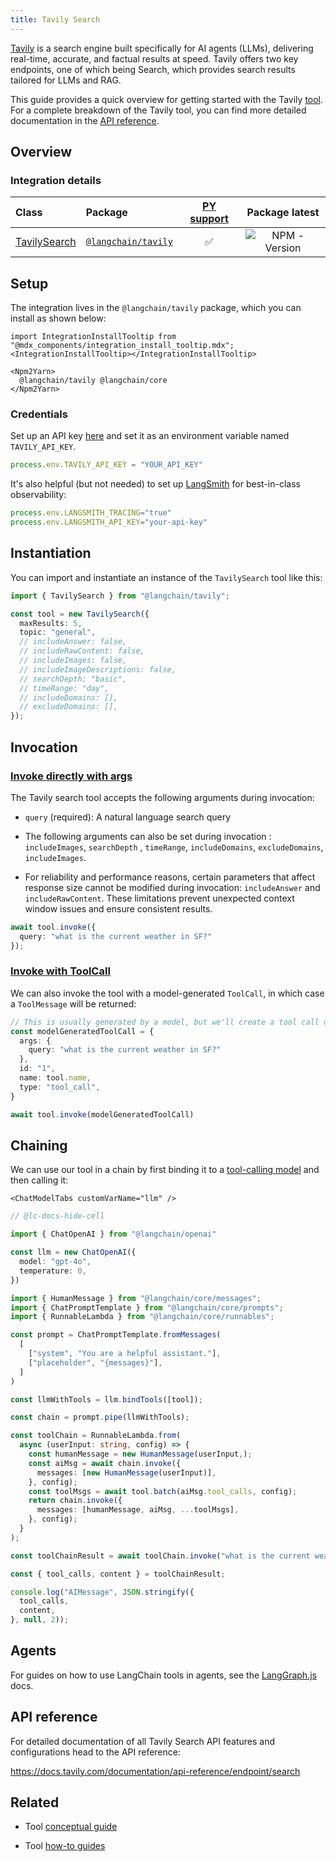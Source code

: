 ```yaml
---
title: Tavily Search
---
```


[Tavily](https://tavily.com/) is a search engine built specifically for AI agents (LLMs), delivering real-time, accurate, and factual results at speed. Tavily offers two key endpoints, one of which being Search, which provides search results tailored for LLMs and RAG.

This guide provides a quick overview for getting started with the Tavily [tool](/oss/javascript/integrations/tools/). For a complete breakdown of the Tavily tool, you can find more detailed documentation in the [API reference](https://v03.api.js.langchain.com/modules/_langchain_tavily.html).

## Overview

### Integration details

| Class | Package | [PY support](https://python.langchain.com/docs/integrations/tools/tavily_search/) | Package latest |
| :--- | :--- | :---: | :---: |
| [TavilySearch](https://api.js.langchain.com/classes/_langchain_tavily.TavilySearch.html) | [`@langchain/tavily`](https://www.npmjs.com/package/@langchain/tavily) | ✅ |  ![NPM - Version](https://img.shields.io/npm/v/@langchain/tavily?style=flat-square&label=%20&) |

## Setup

The integration lives in the `@langchain/tavily` package, which you can install as shown below:

```{=mdx}
import IntegrationInstallTooltip from "@mdx_components/integration_install_tooltip.mdx";
<IntegrationInstallTooltip></IntegrationInstallTooltip>

<Npm2Yarn>
  @langchain/tavily @langchain/core
</Npm2Yarn>
```
### Credentials

Set up an API key [here](https://app.tavily.com) and set it as an environment variable named `TAVILY_API_KEY`.

```typescript
process.env.TAVILY_API_KEY = "YOUR_API_KEY"
```
It's also helpful (but not needed) to set up [LangSmith](https://smith.langchain.com/) for best-in-class observability:

```typescript
process.env.LANGSMITH_TRACING="true"
process.env.LANGSMITH_API_KEY="your-api-key"
```
## Instantiation

You can import and instantiate an instance of the `TavilySearch` tool like this:


```typescript
import { TavilySearch } from "@langchain/tavily";

const tool = new TavilySearch({
  maxResults: 5,
  topic: "general",
  // includeAnswer: false,
  // includeRawContent: false,
  // includeImages: false,
  // includeImageDescriptions: false,
  // searchDepth: "basic",
  // timeRange: "day",
  // includeDomains: [],
  // excludeDomains: [],
});
```
## Invocation

### [Invoke directly with args](/oss/javascript/concepts/tools)

The Tavily search tool accepts the following arguments during invocation:

* `query` (required): A natural language search query

* The following arguments can also be set during invocation : `includeImages`, `searchDepth` , `timeRange`, `includeDomains`, `excludeDomains`, `includeImages`.

* For reliability and performance reasons, certain parameters that affect response size cannot be modified during invocation: `includeAnswer` and `includeRawContent`. These limitations prevent unexpected context window issues and ensure consistent results.


```typescript
await tool.invoke({
  query: "what is the current weather in SF?"
});
```
### [Invoke with ToolCall](/oss/javascript/concepts/tools)

We can also invoke the tool with a model-generated `ToolCall`, in which case a `ToolMessage` will be returned:


```typescript
// This is usually generated by a model, but we'll create a tool call directly for demo purposes.
const modelGeneratedToolCall = {
  args: {
    query: "what is the current weather in SF?"
  },
  id: "1",
  name: tool.name,
  type: "tool_call",
}

await tool.invoke(modelGeneratedToolCall)
```
## Chaining

We can use our tool in a chain by first binding it to a [tool-calling model](/oss/javascript/how-to/tool_calling/) and then calling it:

```{=mdx}
<ChatModelTabs customVarName="llm" />
```
```typescript
// @lc-docs-hide-cell

import { ChatOpenAI } from "@langchain/openai"

const llm = new ChatOpenAI({
  model: "gpt-4o",
  temperature: 0,
})
```


```typescript
import { HumanMessage } from "@langchain/core/messages";
import { ChatPromptTemplate } from "@langchain/core/prompts";
import { RunnableLambda } from "@langchain/core/runnables";

const prompt = ChatPromptTemplate.fromMessages(
  [
    ["system", "You are a helpful assistant."],
    ["placeholder", "{messages}"],
  ]
)

const llmWithTools = llm.bindTools([tool]);

const chain = prompt.pipe(llmWithTools);

const toolChain = RunnableLambda.from(
  async (userInput: string, config) => {
    const humanMessage = new HumanMessage(userInput,);
    const aiMsg = await chain.invoke({
      messages: [new HumanMessage(userInput)],
    }, config);
    const toolMsgs = await tool.batch(aiMsg.tool_calls, config);
    return chain.invoke({
      messages: [humanMessage, aiMsg, ...toolMsgs],
    }, config);
  }
);

const toolChainResult = await toolChain.invoke("what is the current weather in sf?");
```


```typescript
const { tool_calls, content } = toolChainResult;

console.log("AIMessage", JSON.stringify({
  tool_calls,
  content,
}, null, 2));
```

## Agents

For guides on how to use LangChain tools in agents, see the [LangGraph.js](https://langchain-ai.github.io/langgraphjs/how-tos/#tool-calling) docs.

## API reference

For detailed documentation of all Tavily Search API features and configurations head to the API reference:

https://docs.tavily.com/documentation/api-reference/endpoint/search

## Related

* Tool [conceptual guide](https://js.langchain.com/docs/concepts/tools/)

* Tool [how-to guides](https://js.langchain.com/docs/how_to/#tools)
